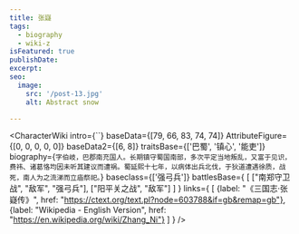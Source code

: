 ```yaml
---
title: 张嶷
tags:
  - biography
  - wiki-z
isFeatured: true
publishDate:
excerpt:
seo:
  image:
    src: '/post-13.jpg'
    alt: Abstract snow

---
```



<CharacterWiki
  intro={``}
  baseData={[79, 66, 83, 74, 74]}
  AttributeFigure={[0, 0, 0, 0, 0]}
  baseData2={[6, 8]}
  traitsBase={['巴蜀', '镇心', '能吏']}
  biography={`字伯岐，巴郡南充国人。长期镇守蜀国南部，多次平定当地叛乱，又富于见识，费祎、诸葛恪均因未听其建议而遭祸。蜀延熙十七年，以病体出兵北伐，于狄道遭遇徐质，战死，南人为之流涕而立庙祭祀。`}
  baseclass={['强弓兵']}
  battlesBase={
    [
      ["南郑守卫战", "敌军", "强弓兵"],
      ["阳平关之战", "敌军"]
    ]
  }
  links={
    [
      {label: "《三国志·张嶷传》", href: "https://ctext.org/text.pl?node=603788&if=gb&remap=gb"},
      {label: "Wikipedia - English Version", href: "https://en.wikipedia.org/wiki/Zhang_Ni"}
    ]
  }
/>
